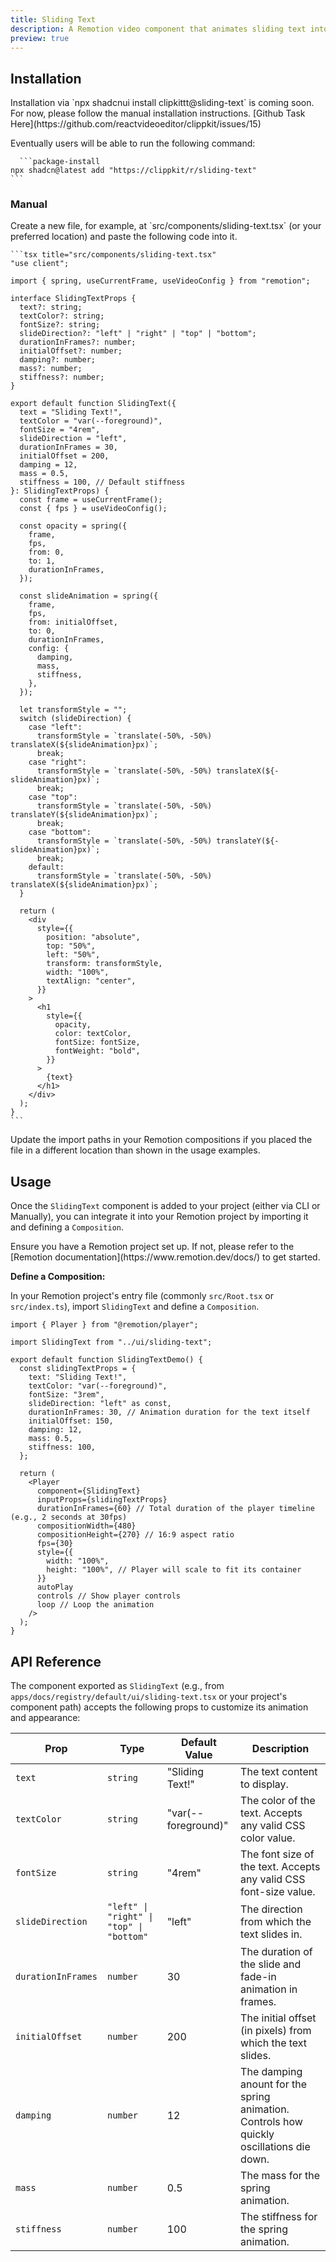 ```yaml
---
title: Sliding Text
description: A Remotion video component that animates sliding text into the scene.
preview: true
---
```


<ComponentTabs name="sliding-text-demo" />

## Installation

<Callout title="CLI Install Coming Soon" type="warn">
  Installation via `npx shadcnui install clipkittt@sliding-text` is coming soon.
  For now, please follow the manual installation instructions. [Github Task
  Here](https://github.com/reactvideoeditor/clippkit/issues/15)

Eventually users will be able to run the following command:

      ```package-install
    npx shadcn@latest add "https://clippkit/r/sliding-text"
    ```

</Callout>

### Manual

<Steps>
  <Step>
    Create a new file, for example, at `src/components/sliding-text.tsx` (or your preferred location) and paste the following code into it.

    ```tsx title="src/components/sliding-text.tsx"
    "use client";

    import { spring, useCurrentFrame, useVideoConfig } from "remotion";

    interface SlidingTextProps {
      text?: string;
      textColor?: string;
      fontSize?: string;
      slideDirection?: "left" | "right" | "top" | "bottom";
      durationInFrames?: number;
      initialOffset?: number;
      damping?: number;
      mass?: number;
      stiffness?: number;
    }

    export default function SlidingText({
      text = "Sliding Text!",
      textColor = "var(--foreground)",
      fontSize = "4rem",
      slideDirection = "left",
      durationInFrames = 30,
      initialOffset = 200,
      damping = 12,
      mass = 0.5,
      stiffness = 100, // Default stiffness
    }: SlidingTextProps) {
      const frame = useCurrentFrame();
      const { fps } = useVideoConfig();

      const opacity = spring({
        frame,
        fps,
        from: 0,
        to: 1,
        durationInFrames,
      });

      const slideAnimation = spring({
        frame,
        fps,
        from: initialOffset,
        to: 0,
        durationInFrames,
        config: {
          damping,
          mass,
          stiffness,
        },
      });

      let transformStyle = "";
      switch (slideDirection) {
        case "left":
          transformStyle = `translate(-50%, -50%) translateX(${slideAnimation}px)`;
          break;
        case "right":
          transformStyle = `translate(-50%, -50%) translateX(${-slideAnimation}px)`;
          break;
        case "top":
          transformStyle = `translate(-50%, -50%) translateY(${slideAnimation}px)`;
          break;
        case "bottom":
          transformStyle = `translate(-50%, -50%) translateY(${-slideAnimation}px)`;
          break;
        default:
          transformStyle = `translate(-50%, -50%) translateX(${slideAnimation}px)`;
      }

      return (
        <div
          style={{
            position: "absolute",
            top: "50%",
            left: "50%",
            transform: transformStyle,
            width: "100%",
            textAlign: "center",
          }}
        >
          <h1
            style={{
              opacity,
              color: textColor,
              fontSize: fontSize,
              fontWeight: "bold",
            }}
          >
            {text}
          </h1>
        </div>
      );
    }
    ```

  </Step>
  
  <Step>Update the import paths in your Remotion compositions if you placed the file in a different location than shown in the usage examples.</Step>
</Steps>

## Usage

Once the `SlidingText` component is added to your project (either via CLI or Manually), you can integrate it into your Remotion project by importing it and defining a `Composition`.

<Callout title="Prerequisite">
  Ensure you have a Remotion project set up. If not, please refer to the
  [Remotion documentation](https://www.remotion.dev/docs/) to get started.
</Callout>

**Define a Composition:**

In your Remotion project's entry file (commonly `src/Root.tsx` or `src/index.ts`), import `SlidingText` and define a `Composition`.

```tsx title="src/main.tsx (or equivalent)"
import { Player } from "@remotion/player";

import SlidingText from "../ui/sliding-text";

export default function SlidingTextDemo() {
  const slidingTextProps = {
    text: "Sliding Text!",
    textColor: "var(--foreground)",
    fontSize: "3rem",
    slideDirection: "left" as const,
    durationInFrames: 30, // Animation duration for the text itself
    initialOffset: 150,
    damping: 12,
    mass: 0.5,
    stiffness: 100,
  };

  return (
    <Player
      component={SlidingText}
      inputProps={slidingTextProps}
      durationInFrames={60} // Total duration of the player timeline (e.g., 2 seconds at 30fps)
      compositionWidth={480}
      compositionHeight={270} // 16:9 aspect ratio
      fps={30}
      style={{
        width: "100%",
        height: "100%", // Player will scale to fit its container
      }}
      autoPlay
      controls // Show player controls
      loop // Loop the animation
    />
  );
}
```

## API Reference

The component exported as `SlidingText` (e.g., from `apps/docs/registry/default/ui/sliding-text.tsx` or your project's component path) accepts the following props to customize its animation and appearance:

| Prop               | Type                                     | Default Value       | Description                                                                              |
| ------------------ | ---------------------------------------- | ------------------- | ---------------------------------------------------------------------------------------- |
| `text`             | `string`                                 | "Sliding Text!"     | The text content to display.                                                             |
| `textColor`        | `string`                                 | "var(--foreground)" | The color of the text. Accepts any valid CSS color value.                                |
| `fontSize`         | `string`                                 | "4rem"              | The font size of the text. Accepts any valid CSS font-size value.                        |
| `slideDirection`   | `"left" \| "right" \| "top" \| "bottom"` | "left"              | The direction from which the text slides in.                                             |
| `durationInFrames` | `number`                                 | 30                  | The duration of the slide and fade-in animation in frames.                               |
| `initialOffset`    | `number`                                 | 200                 | The initial offset (in pixels) from which the text slides.                               |
| `damping`          | `number`                                 | 12                  | The damping anount for the spring animation. Controls how quickly oscillations die down. |
| `mass`             | `number`                                 | 0.5                 | The mass for the spring animation.                                                       |
| `stiffness`        | `number`                                 | 100                 | The stiffness for the spring animation.                                                  |
